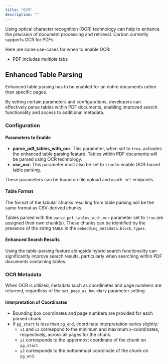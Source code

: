```yaml
---
title: "OCR"
description: ""
---
```


Using optical character recognition (OCR) technology can help to enhance the precision of document processing and retrieval. Carbon currently supports OCR for PDFs. 

Here are some use-cases for when to enable OCR:
- PDF includes multiple tabs

## Enhanced Table Parsing
<Note>Enhanced table parsing has to be enabled for an entire documents rather than specific pages.</Note>

By setting certain parameters and configurations, developers can effectively parse tables within PDF documents, enabling improved search functionality and access to additional metadata. 

### Configuration

#### Parameters to Enable
- **parse_pdf_tables_with_ocr**: This parameter, when set to `true`, activates the enhanced table parsing feature. Tables within PDF documents will be parsed using OCR technology.
- **use_ocr**: This parameter must also be set to `true` to enable OCR-based table parsing.

These parameters can be found on file upload and `oauth_url` endpoints.

#### Table Format
The format of the tabular chunks resulting from table parsing will be the same format as CSV-derived chunks.

Tables parsed with the `parse_pdf_tables_with_ocr` parameter set to `true` are assigned their own chunk(s). These chunks can be identified by the presence of the string `TABLE` in the `embedding_metadata.block_types`.


#### Enhanced Search Results
Using the table-parsing feature alongside hybrid search functionality can significantly improve search results, particularly when searching within PDF documents containing tables.

### OCR Metadata
When OCR is utilized, metadata such as coordinates and page numbers are returned, regardless of the `set_page_as_boundary` parameter setting.

#### Interpretation of Coordinates
- Bounding box coordinates and page numbers are provided for each parsed chunk.
- If `pg_start` is less than `pg_end`, coordinate interpretation varies slightly:
  - `x1` and `x2` correspond to the minimum and maximum x-coordinates, respectively, across all pages for the chunk.
  - `y1` corresponds to the uppermost coordinate of the chunk on `pg_start`.
  - `y2` corresponds to the bottommost coordinate of the chunk on `pg_end`.

